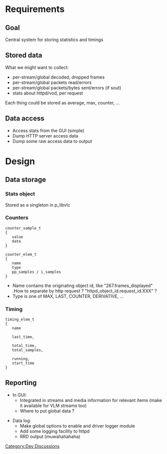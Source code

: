 {{Historical}}
= Requirements =

== Goal ==

Central system for storing statistics and timings

== Stored data == 

What we might want to collect:

* per-stream/global decoded, dropped frames
* per-stream/global packets read/errors
* per-stream/global packets/bytes sent/errors (if sout)
* stats about httpd/vod, per request

Each thing could be stored as average, max, counter, ...

== Data access ==

* Access stats from the GUI (simple)
* Dump HTTP server access data
* Dump some raw access data to output

= Design =

== Data storage ==

=== Stats object ===

Stored as a singleton in p_libvlc

=== Counters ===

<pre>
counter_sample_t
{
   value
   date
}

counter_elem_t
{
   name
   type
   pp_samples / i_samples
}
</pre>

* Name contains the originating object id, like "267.frames_displayed" .How to separate by http request ? "httpd_object_id.request_id.XXX" ?
* Type is one of MAX, LAST, COUNTER, DERIVATIVE, ...

=== Timing ===

<pre>
timing_elem_t
{
   name

   last_time,

   total_time,
   total_samples,

   running,
   start_time   
}
</pre>

== Reporting ==

* In GUI:
** Integrated in streams and media information for relevant items (make it available for VLM streams too)
** Where to put global data ?

* Data log:
** Make global options to enable and driver logger module
** Add some logging facility to httpd
** RRD output (muwahahahaha)

[[Category:Dev Discussions]]